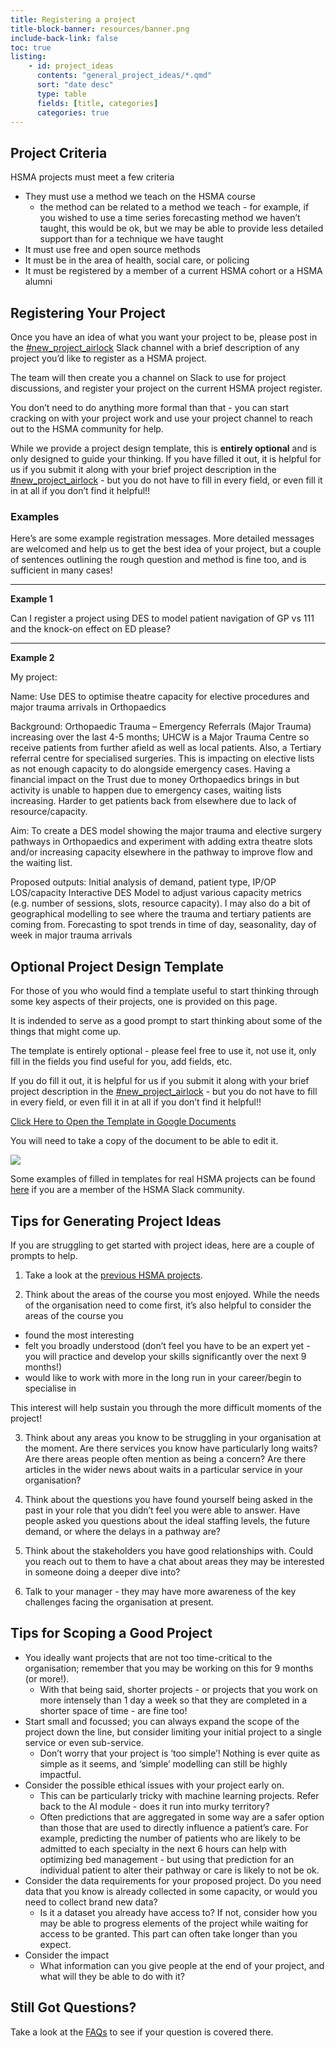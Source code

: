 ```yaml
---
title: Registering a project
title-block-banner: resources/banner.png
include-back-link: false
toc: true
listing:
    - id: project_ideas
      contents: "general_project_ideas/*.qmd"
      sort: "date desc"
      type: table
      fields: [title, categories]
      categories: true
---
```


## Project Criteria

:::{.callout-note appearance="simple"}
HSMA projects must meet a few criteria

- They must use a method we teach on the HSMA course
    - the method can be related to a method we teach - for example, if you wished to use a time series forecasting method we haven't taught, this would be ok, but we may be able to provide less detailed support than for a technique we have taught
- It must use free and open source methods
- It must be in the area of health, social care, or policing
- It must be registered by a member of a current HSMA cohort or a HSMA alumni
:::

## Registering Your Project

Once you have an idea of what you want your project to be, please post in the [#new_project_airlock](https://hsma-workspace.slack.com/archives/C074HBCAGGM) Slack channel with a brief description of any project you'd like to register as a HSMA project.

The team will then create you a channel on Slack to use for project discussions, and register your project on the current HSMA project register.

You don't need to do anything more formal than that - you can start cracking on with your project work and use your project channel to reach out to the HSMA community for help.

:::{.callout-note appearance="simple"}
While we provide a project design template, this is **entirely optional** and is only designed to guide your thinking. If you have filled it out, it is helpful for us if you submit it along with your brief project description in the [#new_project_airlock](https://hsma-workspace.slack.com/archives/C074HBCAGGM) - but you do not have to fill in every field, or even fill it in at all if you don't find it helpful!!
:::

### Examples
Here's are some example registration messages. More detailed messages are welcomed and help us to get the best idea of your project, but a couple of sentences outlining the rough question and method is fine too, and is sufficient in many cases!

---

**Example 1**

Can I register a project using DES to model patient navigation of GP vs 111 and the knock-on effect on ED please?

---

**Example 2**

My project:

Name: Use DES to optimise theatre capacity for elective procedures and major trauma arrivals in Orthopaedics

Background: Orthopaedic Trauma – Emergency Referrals (Major Trauma) increasing over the last 4-5 months; UHCW is a Major Trauma Centre so receive patients from further afield as well as local patients. Also, a Tertiary referral centre for specialised surgeries. This is impacting on elective lists as not enough capacity to do alongside emergency cases. Having a financial impact on the Trust due to money Orthopaedics brings in but activity is unable to happen due to emergency cases, waiting lists increasing. Harder to get patients back from elsewhere due to lack of resource/capacity.

Aim: To create a DES model showing the major trauma and elective surgery pathways in Orthopaedics and experiment with adding extra theatre slots and/or increasing capacity elsewhere in the pathway to improve flow and the waiting list.

Proposed outputs:
Initial analysis of demand, patient type, IP/OP LOS/capacity
Interactive DES Model to adjust various capacity metrics (e.g. number of sessions, slots, resource capacity).
I may also do a bit of geographical modelling to see where the trauma and tertiary patients are coming from.
Forecasting to spot trends in time of day, seasonality, day of week in major trauma arrivals



## Optional Project Design Template

For those of you who would find a template useful to start thinking through some key aspects of their projects, one is provided on this page.

It is indended to serve as a good prompt to start thinking about some of the things that might come up.

:::{.callout-important}
The template is entirely optional - please feel free to use it, not use it, only fill in the fields you find useful for you, add fields, etc.

If you do fill it out, it is helpful for us if you submit it along with your brief project description in the [#new_project_airlock](https://hsma-workspace.slack.com/archives/C074HBCAGGM) - but you do not have to fill in every field, or even fill it in at all if you don't find it helpful!!
:::

[Click Here to Open the Template in Google Documents](https://docs.google.com/document/d/1BuiFnpwr7PvaBDqJwvpuJpYgpxBczVkByJkPPrKd7f8/edit?usp=sharing)

:::{.callout-tip appearance="simple"}
You will need to take a copy of the document to be able to edit it.

![](assets/2024-10-09-12-23-08.png)
:::

:::{.callout-tip appearance="simple"}

Some examples of filled in templates for real HSMA projects can be found [here](https://hsma-workspace.slack.com/archives/C078UQMP2QH/p1727684798692199) if you are a member of the HSMA Slack community.

:::


## Tips for Generating Project Ideas

If you are struggling to get started with project ideas, here are a couple of prompts to help.

1. Take a look at the [previous HSMA projects](previous_projects/projects_by_service_area.qmd).

2. Think about the areas of the course you most enjoyed. While the needs of the organisation need to come first, it's also helpful to consider the areas of the course you

- found the most interesting
- felt you broadly understood (don't feel you have to be an expert yet - you will practice and develop your skills significantly over the next 9 months!)
- would like to work with more in the long run in your career/begin to specialise in

This interest will help sustain you through the more difficult moments of the project!

3. Think about any areas you know to be struggling in your organisation at the moment. Are there services you know have particularly long waits? Are there areas people often mention as being a concern? Are there articles in the wider news about waits in a particular service in your organisation?

4. Think about the questions you have found yourself being asked in the past in your role that you didn't feel you were able to answer. Have people asked you questions about the ideal staffing levels, the future demand, or where the delays in a pathway are?

5. Think about the stakeholders you have good relationships with. Could you reach out to them to have a chat about areas they may be interested in someone doing a deeper dive into?

6. Talk to your manager - they may have more awareness of the key challenges facing the organisation at present.


## Tips for Scoping a Good Project

- You ideally want projects that are not too time-critical to the organisation; remember that you may be working on this for 9 months (or more!).
    - With that being said, shorter projects - or projects that you work on more intensely than 1 day a week so that they are completed in a shorter space of time - are fine too!

- Start small and focussed; you can always expand the scope of the project down the line, but consider limiting your initial project to a single service or even sub-service.
    - Don't worry that your project is 'too simple'! Nothing is ever quite as simple as it seems, and 'simple' modelling can still be highly impactful.

- Consider the possible ethical issues with your project early on.
    - This can be particularly tricky with machine learning projects. Refer back to the AI module - does it run into murky territory?
    - Often predictions that are aggregated in some way are a safer option than those that are used to directly influence a patient's care. For example, predicting the number of patients who are likely to be admitted to each specialty in the next 6 hours can help with optimizing bed management - but using that prediction for an individual patient to alter their pathway or care is likely to not be ok.

- Consider the data requirements for your proposed project. Do you need data that you know is already collected in some capacity, or would you need to collect brand new data?
    - Is it a dataset you already have access to? If not, consider how you may be able to progress elements of the project while waiting for access to be granted. This part can often take longer than you expect.

- Consider the impact
    - What information can you give people at the end of your project, and what will they be able to do with it?

## Still Got Questions?

:::{.callout-tip appearance="simple"}
Take a look at the [FAQs](project_faqs.qmd) to see if your question is covered there.
:::
